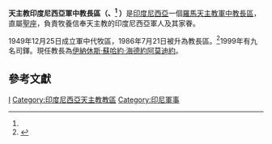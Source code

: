 {{Infobox diocese
|name = 印度尼西亞
|jurisdiction = 軍中教長區
|latin = Ordinariatus Castrensis Indonesia<ref name="生命雜誌">{{Cite web |url=https://www.hidupkatolik.com/2019/01/25/31386/pastor-yos-bintoro-diangkat-menjadi-wakil-uskup-militer-indonesia.php |title=存档副本 |access-date=2021-04-21 |archive-date=2021-04-24 |archive-url=https://web.archive.org/web/20210424051347/https://www.hidupkatolik.com/2019/01/25/31386/pastor-yos-bintoro-diangkat-menjadi-wakil-uskup-militer-indonesia.php |dead-url=no }}</ref>
|local ={{lang|id|Ordinariat Militer Indonesia}}{{id icon}}
|border = catholic
|image =
|image_size = 
|caption = 
|location = {{INA}}
|territory =
|rite = 羅馬禮
|patron = 
|province = 直屬聖座
|established = 1949年
|cathedral =  
|co-cathedral = 
|leadership = 
|ordinary = 伊納休斯·蘇哈約·海德約阿莫迪約
|coadjutor bishop = 
|auxiliary = 
|emeritus = 
|vicar general = 
|chancery = 
|procura =
|title1 = 
|title1_name = 
|title2 = 
|title2_name = 
|title3 = 
|title3_name = 
|population = 
|parishes = 
|churches = 
|congregations = 
|secular priests = 9
|image2 =
|image2_size = 
|image2_alt = 
|caption2 = 
|curia = 
|address = 
|telephone_no = 
|website =
|footnote =  
}}
'''天主教印度尼西亞軍中教長區（{{lang-la|Ordinariatus Castrensis Indonesia}}、<ref name="生命雜誌"/> {{lang-id|Ordinariat Militer Indonesia}}）'''是[[印度尼西亞|印度尼西亞]]一個[[羅馬天主教|羅馬天主教]][[軍中教長區|軍中教長區]]，直屬[[聖座|聖座]]，負責牧養信奉天主教的印度尼西亞軍人及其家眷。

1949年12月25日成立軍中代牧區，1986年7月21日被升為教長區。<ref>{{Cite web |url=http://www.vatican.va/holy_father/john_paul_ii/apost_constitutions/documents/hf_jp-ii_apc_19860421_spirituali-militum-curae_lt.html |title=升為教長區的宗座憲令 |accessdate=2014-11-04 |archive-date=2011-11-03 |archive-url=https://web.archive.org/web/20111103080952/http://www.vatican.va/holy_father/john_paul_ii/apost_constitutions/documents/hf_jp-ii_apc_19860421_spirituali-militum-curae_lt.html |dead-url=no }}</ref>1999年有九名司鐸。現任教長為[[伊納休斯·蘇哈約·海德約阿莫迪約|伊納休斯·蘇哈約·海德約阿莫迪約]]。

==參考文獻==
{{reflist}}
{{印度尼西亞天主教教區}}
{{軍中教長區}}
[[Category:軍中教長區|I]]
[[Category:印度尼西亞天主教教區|Category:印度尼西亞天主教教區]]
[[Category:印尼軍事|Category:印尼軍事]]